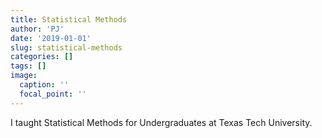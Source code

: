 ```yaml
---
title: Statistical Methods
author: 'PJ'
date: '2019-01-01'
slug: statistical-methods
categories: []
tags: []
image:
  caption: ''
  focal_point: ''
---
```


I taught Statistical Methods for Undergraduates at Texas Tech University. 
